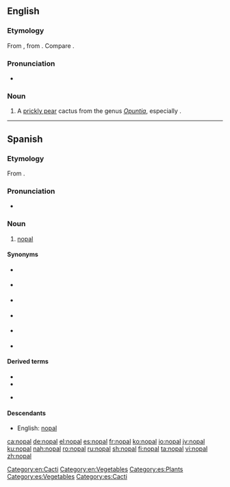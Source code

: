 ==English==

===Etymology===
From {{etyl|es|en}} {{m|es|nopal}}, from {{etyl|nah|en}} {{m|nah|nopalli||Opuntia cactus}}. Compare {{m|en|nopales}}.

===Pronunciation===
* {{a|UK}} {{IPA|/ˈnəʊpəl/|lang=en}}

===Noun===
{{en-noun|s|nopal}}

# A [[prickly pear]] cactus from the genus ''[[Opuntia]]'', especially {{taxlink|Opuntia cochinellifera|species|noshow=1}}.

[[Category:en:Cacti]]
[[Category:en:Vegetables]]

----

==Spanish==
{{wikipedia|lang=es}}

===Etymology===
From {{etyl|nci|es}} {{m|nci|nohpalli}}.

===Pronunciation===
* {{IPA|/no̞ˈpal/|lang=es}}

===Noun===
{{es-noun|m|es}}

# [[#English|nopal]] {{gloss|plant}}

====Synonyms====
{{top2}}
* {{l|es|chumbera|g=f}} {{gloss|plant}}
* {{l|es|higuera chumba|g=f}} {{gloss|plant}}
* {{l|es|higuera de Indias|g=f}} {{gloss|plant}}
{{mid2}}
* {{l|es|higuera de pala|g=f}} {{gloss|plant}}
* {{l|es|higuera de tuna|g=f}} {{gloss|plant}}
* {{l|es|tuna|g=f}} {{gloss|plant and fruit}}
{{bottom}}

====Derived terms====
{{top2}}
* {{l|es|nopaleda|g=f}}
* {{l|es|nopalera|g=f}}
{{mid2}}
* {{l|es|nopalito|g=m}}
{{bottom}}

====Descendants====
* English: [[#English|nopal]]

[[Category:es:Plants]]
[[Category:es:Vegetables]]
[[Category:es:Cacti]]

[[ca:nopal]]
[[de:nopal]]
[[el:nopal]]
[[es:nopal]]
[[fr:nopal]]
[[ko:nopal]]
[[io:nopal]]
[[jv:nopal]]
[[ku:nopal]]
[[nah:nopal]]
[[ro:nopal]]
[[ru:nopal]]
[[sh:nopal]]
[[fi:nopal]]
[[ta:nopal]]
[[vi:nopal]]
[[zh:nopal]]